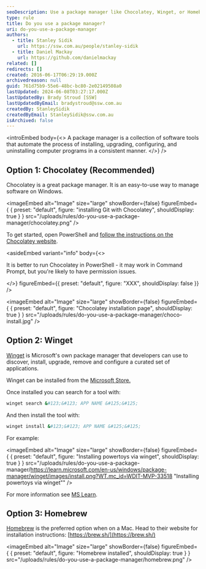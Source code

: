 ```yaml
---
seoDescription: Use a package manager like Chocolatey, Winget, or Homebrew to streamline software installation and management on Windows, macOS, and Linux.
type: rule
title: Do you use a package manager?
uri: do-you-use-a-package-manager
authors:
  - title: Stanley Sidik
    url: https://ssw.com.au/people/stanley-sidik
  - title: Daniel Mackay
    url: https://github.com/danielmackay
related: []
redirects: []
created: 2016-06-17T06:29:19.000Z
archivedreason: null
guid: 761d75b9-55e6-48bc-bc80-2e02149508a0
lastUpdated: 2024-06-08T03:27:17.000Z
lastUpdatedBy: Brady Stroud [SSW]
lastUpdatedByEmail: bradystroud@ssw.com.au
createdBy: StanleySidik
createdByEmail: StanleySidik@ssw.com.au
isArchived: false
---
```


<introEmbed
  body={<>
A package manager is a collection of software tools that automate the process of installing, upgrading, configuring, and uninstalling computer programs in a consistent manner.
  </>}
/>
## Option 1: Chocolatey (Recommended)

Chocolatey is a great package manager. It is an easy-to-use way to manage software on Windows.


<imageEmbed
  alt="Image"
  size="large"
  showBorder={false}
  figureEmbed={ {
    preset: "default",
    figure: "installing Git with Chocolatey",
    shouldDisplay: true
  } }
  src="/uploads/rules/do-you-use-a-package-manager/chocolatey.png"
/>

To get started, open PowerShell and [follow the instructions on the Chocolatey website](https://chocolatey.org/install#individual).

<asideEmbed
  variant="info"
  body={<>
    
It is better to run Chocolatey in PowerShell - it may work in Command Prompt, but you're likely to have permission issues.

  </>}
  figureEmbed={{
    preset: "default",
    figure: "XXX",
    shouldDisplay: false
  }}
/>


<imageEmbed
  alt="Image"
  size="large"
  showBorder={false}
  figureEmbed={ {
    preset: "default",
    figure: "Chocolatey installation page",
    shouldDisplay: true
  } }
  src="/uploads/rules/do-you-use-a-package-manager/choco-install.jpg"
/>

## Option 2: Winget

[Winget](https://learn.microsoft.com/en-us/windows/package-manager/?WT.mc_id=WDIT-MVP-33518) is Microsoft's own package manager that developers can use to discover, install, upgrade, remove and configure a curated set of applications.

Winget can be installed from the [Microsoft Store.](https://www.microsoft.com/p/app-installer/9nblggh4nns1#activetab=pivot:overviewtab?WT.mc_id=WDIT-MVP-33518)

Once installed you can search for a tool with:

```bash
winget search &#123;&#123; APP NAME &#125;&#125;
```

And then install the tool with:

```bash
winget install &#123;&#123; APP NAME &#125;&#125;
```

For example:


<imageEmbed
  alt="Image"
  size="large"
  showBorder={false}
  figureEmbed={ {
    preset: "default",
    figure: "Installing powertoys via winget",
    shouldDisplay: true
  } }
  src="/uploads/rules/do-you-use-a-package-manager/https://learn.microsoft.com/en-us/windows/package-manager/winget/images/install.png?WT.mc_id=WDIT-MVP-33518 "Installing powertoys via winget""
/>

For more information see [MS Learn](https://learn.microsoft.com/en-us/windows/package-manager/winget/?WT.mc_id=WDIT-MVP-33518).

## Option 3: Homebrew

[Homebrew](https://brew.sh/) is the preferred option when on a Mac. Head to their website for installation instructions: [https://brew.sh/](https://brew.sh/)


<imageEmbed
  alt="Image"
  size="large"
  showBorder={false}
  figureEmbed={ {
    preset: "default",
    figure: "Homebrew installed",
    shouldDisplay: true
  } }
  src="/uploads/rules/do-you-use-a-package-manager/homebrew.png"
/>

